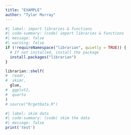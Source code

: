 ```yaml
---
title: "EXAMPLE"
author: "Tylar Murray"
---
```


```R
#| label: import libraries & functions
#| code-summary: (code) import libraries & functions
#| message: false
#| warning: false
if (!requireNamespace("librarian", quietly = TRUE)) {
  # If not installed, install the package
  install.packages("librarian")
}

librarian::shelf(
#  readr,
#  skimr,
  glue,
#  ggplot2,
#  quarto
)
# source("R/getData.R")
```

```R
#| label: skim data
#| code-summary: (code) skim the data
#| message: false
print('test')
```
